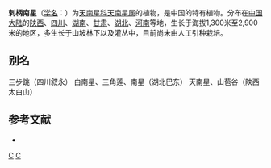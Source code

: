 {{Speciesbox 
| taxon = Arisaema asperatum
| authority = N. E. Brown
}}

'''刺柄南星'''（[[学名|学名]]：{{lang|la|''Arisaema asperatum''}}）为[[天南星科|天南星科]][[天南星属|天南星属]]的植物，是中国的特有植物。分布在[[中国大陆|中国大陆]]的[[陕西|陕西]]、[[四川|四川]]、[[湖南|湖南]]、[[甘肃|甘肃]]、[[湖北|湖北]]、[[河南|河南]]等地，生长于海拔1,300米至2,900米的地区，多生长于山坡林下以及灌丛中，目前尚未由人工引种栽培。

== 别名 ==
三步跳（四川叙永） 白南星、三角莲、南星（湖北巴东） 天南星、山苞谷（陕西太白山）

== 参考文献 ==
<div class="references-small">
* {{cite web| url =http://www.bioinfo.cn/db05/KmzwSpecies.php?action=view&id=799| title =刺柄南星| work =《中国高等植物数据库全库》| publisher =中国科学院微生物研究所| author =昆明植物研究所| accessdate =2009-02-21| deadurl =yes| archiveurl =https://web.archive.org/web/20160305051157/http://www.bioinfo.cn/db05/KmzwSpecies.php?action=view&id=799| archivedate =2016-03-05}}
</div>
{{Taxonbar|from=Q4034337}}

{{DEFAULTSORT:Arisaema asperatum}}
[[Category:天南星属|C]]
[[Category:中國特有植物|C]]